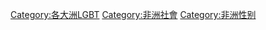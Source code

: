 [[Category:各大洲LGBT|Category:各大洲LGBT]]
[[Category:非洲社會|Category:非洲社會]]
[[Category:非洲性别|Category:非洲性别]]